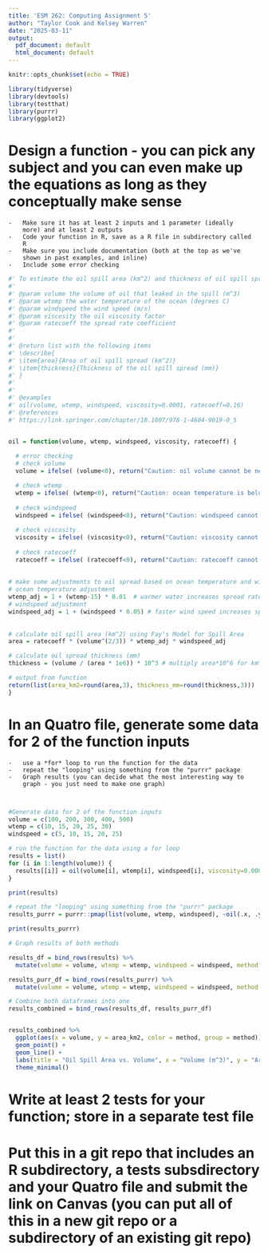 ```yaml
---
title: 'ESM 262: Computing Assignment 5'
author: "Taylor Cook and Kelsey Warren"
date: "2025-03-11"
output:
  pdf_document: default
  html_document: default
---
```


```r
knitr::opts_chunk$set(echo = TRUE)

library(tidyverse)
library(devtools)
library(testthat)
library(purrr)
library(ggplot2)

```

# Design a function - you can pick any subject and you can even make up the equations as long as they conceptually make sense

```         
-   Make sure it has at least 2 inputs and 1 parameter (ideally
    more) and at least 2 outputs
-   Code your function in R, save as a R file in subdirectory called
    R
-   Make sure you include documentation (both at the top as we've
    shown in past examples, and inline)
-   Include some error checking
```

```r

#' To estimate the oil spill area (km^2) and thickness of oil spill spread (mm) after an oil spill in the ocean
#' 
#' @param volume the volume of oil that leaked in the spill (m^3)
#' @param wtemp the water temperature of the ocean (degrees C)
#' @param windspeed the wind speed (m/s)
#' @param viscosity the oil viscosity factor
#' @param ratecoeff the spread rate coefficient
#' 
#' 
#' @return list with the following items
#' \describe{
#' \item{area}{Area of oil spill spread (km^2)}
#' \item{thickness}{Thickness of the oil spill spread (mm)}
#' }
#' 
#' 
#' @examples
#' oil(volume, wtemp, windspeed, viscosity=0.0001, ratecoeff=0.16)
#' @references
#' https://link.springer.com/chapter/10.1007/978-1-4684-9019-0_5


oil = function(volume, wtemp, windspeed, viscosity, ratecoeff) {
  
  # error checking
  # check volume
  volume = ifelse( (volume<0), return("Caution: oil volume cannot be negative"), volume)

  # check wtemp
  wtemp = ifelse( (wtemp<0), return("Caution: ocean temperature is below freezing"), wtemp)
  
  # check windspeed
  windspeed = ifelse( (windspeed<0), return("Caution: windspeed cannot be negative"), windspeed)
  
  # check viscosity
  viscosity = ifelse( (viscosity<0), return("Caution: viscosity cannot be negative"), viscosity) 
  
  # check ratecoeff
  ratecoeff = ifelse( (ratecoeff<0), return("Caution: ratecoeff cannot be negative"), ratecoeff)
  
  
# make some adjustments to oil spread based on ocean temperature and wind speed 
# ocean temperature adjustment
wtemp_adj = 1 + (wtemp-15) * 0.01  # warmer water increases spread rate. for every 1C above 15C, spread rate increases by 1%
# windspeed adjustment
windspeed_adj = 1 + (windspeed * 0.05) # faster wind speed increases spread. each 1m/s increase in windspeed increases spill area by 5%
  
  
# calculate oil spill area (km^2) using Fay's Model for Spill Area
area = ratecoeff * (volume^(2/3)) * wtemp_adj * windspeed_adj

# calculate oil spread thickness (mm)
thickness = (volume / (area * 1e6)) * 10^3 # multiply area*10^6 for km^2 --> m^2; multiply thickness (m) by 10^3 to get mm

# output from function
return(list(area_km2=round(area,3), thickness_mm=round(thickness,3)))
}


```

# In an Quatro file, generate some data for 2 of the function inputs

```         
-   use a *for* loop to run the function for the data
-   repeat the "looping" using something from the "purrr" package
-   Graph results (you can decide what the most interesting way to
    graph - you just need to make one graph)
    
    
```

```r

#Generate data for 2 of the function inputs
volume = c(100, 200, 300, 400, 500)
wtemp = c(10, 15, 20, 25, 30)
windspeed = c(5, 10, 15, 20, 25)

# run the function for the data using a for loop
results = list()
for (i in 1:length(volume)) {
  results[[i]] = oil(volume[i], wtemp[i], windspeed[i], viscosity=0.0001, ratecoeff=0.16)
}

print(results)

# repeat the "looping" using something from the "purrr" package
results_purrr = purrr::pmap(list(volume, wtemp, windspeed), ~oil(.x, .y, 15, viscosity=0.0001, ratecoeff=0.16))

print(results_purrr)

# Graph results of both methods

results_df = bind_rows(results) %>% 
  mutate(volume = volume, wtemp = wtemp, windspeed = windspeed, method = "For Loop")

results_purr_df = bind_rows(results_purrr) %>% 
  mutate(volume = volume, wtemp = wtemp, windspeed = windspeed, method = "purrr::pmap")

# Combine both dataframes into one
results_combined = bind_rows(results_df, results_purr_df)


results_combined %>%
  ggplot(aes(x = volume, y = area_km2, color = method, group = method)) +
  geom_point() +
  geom_line() +
  labs(title = "Oil Spill Area vs. Volume", x = "Volume (m^3)", y = "Area (km^2)") +
  theme_minimal()


```

# Write at least 2 tests for your function; store in a separate test file

# Put this in a git repo that includes an R subdirectory, a tests subsdirectory and your Quatro file and submit the link on Canvas (you can put all of this in a new git repo or a subdirectory of an existing git repo)
